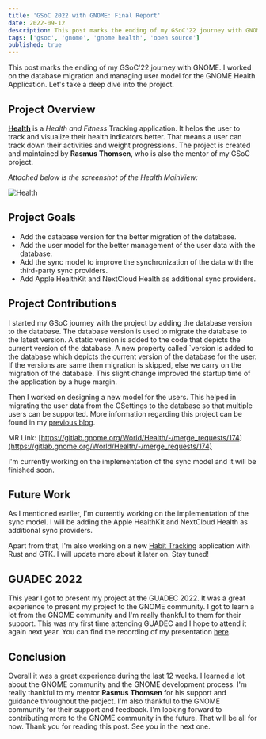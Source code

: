 ```yaml
---
title: 'GSoC 2022 with GNOME: Final Report'
date: 2022-09-12
description: This post marks the ending of my GSoC'22 journey with GNOME.
tags: ['gsoc', 'gnome', 'gnome health', 'open source']
published: true
---
```


This post marks the ending of my GSoC'22 journey with GNOME. I worked on the database migration and managing user model for the GNOME Health Application. Let's take a deep dive into the project.

## Project Overview

**[Health](https://gitlab.gnome.org/World/Health)** is a _Health and Fitness_ Tracking application. It helps the user to track and visualize their health indicators better. That means a user can track down their activities and weight progressions. The project is created and maintained by **Rasmus Thomsen**, who is also the mentor of my GSoC project.

_Attached below is the screenshot of the Health MainView:_

![Health](https://i.imgur.com/UxX35IX.png)

## Project Goals

- Add the database version for the better migration of the database.
- Add the user model for the better management of the user data with the database.
- Add the sync model to improve the synchronization of the data with the third-party sync providers.
- Add Apple HealthKit and NextCloud Health as additional sync providers.

## Project Contributions

I started my GSoC journey with the project by adding the database version to the database. The database version is used to migrate the database to the latest version. A static version is added to the code that depicts the current version of the database. A new property called `version is added to the database which depicts the current version of the database for the user. If the versions are same then migration is skipped, else we carry on the migration of the database. This slight change improved the startup time of the application by a huge margin.

Then I worked on designing a new model for the users. This helped in migrating the user data from the GSettings to the database so that multiple users can be supported. More information regarding this project can be found in my [previous blog](https://dev.to/amankrx/gsoc-mid-term-report-for-health-med).

MR Link: [https://gitlab.gnome.org/World/Health/-/merge_requests/174](https://gitlab.gnome.org/World/Health/-/merge_requests/174)

I'm currently working on the implementation of the sync model and it will be finished soon.

## Future Work

As I mentioned earlier, I'm currently working on the implementation of the sync model. I will be adding the Apple HealthKit and NextCloud Health as additional sync providers.

Apart from that, I'm also working on a new [Habit Tracking](https://gitlab.gnome.org/amankrx/nanostep) application with Rust and GTK. I will update more about it later on. Stay tuned!

## GUADEC 2022

This year I got to present my project at the GUADEC 2022. It was a great experience to present my project to the GNOME community. I got to learn a lot from the GNOME community and I'm really thankful to them for their support. This was my first time attending GUADEC and I hope to attend it again next year. You can find the recording of my presentation [here](https://youtu.be/KK9K2CG8U40?t=18724).

## Conclusion

Overall it was a great experience during the last 12 weeks. I learned a lot about the GNOME community and the GNOME development process. I'm really thankful to my mentor **Rasmus Thomsen** for his support and guidance throughout the project. I'm also thankful to the GNOME community for their support and feedback. I'm looking forward to contributing more to the GNOME community in the future. That will be all for now. Thank you for reading this post. See you in the next one.
